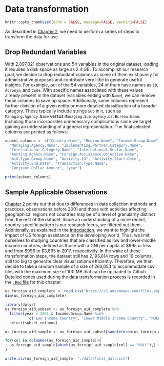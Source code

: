 # Data transformation

```r
knitr::opts_chunk$set(echo = FALSE, message=FALSE, warning=FALSE)
```

As described in [Chapter 2](https://theyaoxiao.github.io/US_Foreign_Assistance/data-sources.html), we need to perform a series of steps to transform the data for use. 

## Drop Redundant Variables

With 2,897,021 observations and 54 variables in the original dataset, loading it requires a disk space as large as 2.4 GB. To accomplish our research goal, we decide to drop redundant columns as some of them exist purely for administrative purposes and contribute very little to generate useful insights. For example, out of the 54 variables, 24 of them have names as `ID`, `Acronym`, and `Code`. With specific names associated with these values already present in the dataset (variables ending with `Name`), we can remove these columns to save up space. Additionally, some columns represent further division of a given entity or more detailed classification of a broader category. These typically include strings `Sub` in it, such as `Managing.Agency.Name` versus                   `Managing.Sub.agency.or.Bureau.Name`. Including those incorporates unnecessary complications since we target gaining an understanding of a general representation. The final selected columns are printed as follows:

```r
subset_columns <- c("Country.Name", "Region.Name", "Income.Group.Name", 
  "Managing.Agency.Name", "Implementing.Partner.Category.Name", 
  "International.Category.Name", "International.Sector.Name", 
  "Funding.Agency.Name", "Foreign.Assistance.Objective.Name", 
  "Aid.Type.Group.Name", "Activity.ID", "Activity.Start.Date",
  "Activity.End.Date", "Transaction.Type.Name", 
  "Constant.Dollar.Amount", "year")

print(subset_columns)
```
## Sample Applicable Observations

[Chapter 2](https://theyaoxiao.github.io/US_Foreign_Assistance/data-sources.html) points out that due to differences in data collection methods and practices, observations before 2001 and those with activities affecting geographical regions not countries may be of a level of granularity distinct from the rest of the dataset. Since an understanding of a more recent, country-specific pattern is our research focus, we filtered out them. Additionally, as explained in the [Introduction](https://theyaoxiao.github.io/US_Foreign_Assistance/index.html), we want to highlight the impact of US foreign assistance on the developing world. Thus, we limit ourselves to studying countries that are classified as low and lower-middle income countries, defined as those with a GNI per capita of \$995 or less and from \$996 to \$3,895 in 2017, respectively. In the wake of these transformation steps, the dataset still has 2,196,014 rows and 16 columns, still too big to generate clear visualizations efficiently. Therefore, we then decide to take a random sample of a size of 263,053 to accommodate csv files with the maximum size of 100 MB that can be uploaded to Github. Detailed codes used during the data transformation process is recorded in the [`.Rmd` file](https://github.com/theyaoxiao/US_Foreign_Assistance/blob/main/03-cleaning.Rmd) for this chapter.

```r
us_foreign_aid_complete <- read.csv("https://s3.amazonaws.com/files.explorer.devtechlab.com/us_foreign_aid_complete.csv")
dim(us_foreign_aid_complete)
```

```r
library(dplyr)
us_foreign_aid_subset <- us_foreign_aid_complete %>%
  filter(year > 2001 & Income.Group.Name %in% 
           c("Low Income Country", "Lower Middle Income Country", "NULL")) %>%
  select(subset_columns)
```


```r
us_foreign_aid_sample <- us_foreign_aid_subset[sample(nrow(us_foreign_aid_subset), 365000),]

for(col in colnames(us_foreign_aid_sample)){
  us_foreign_aid_sample[which(us_foreign_aid_sample[col] == "NULL"),] <- NA
}
```


```r
write.csv(us_foreign_aid_sample, "./data/final_data.csv")
```



